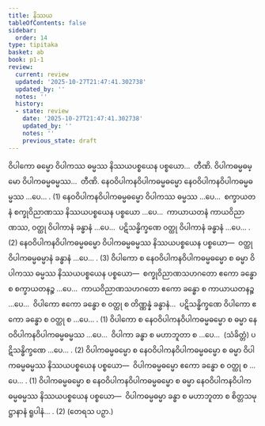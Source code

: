 ```yaml
---
title: နိဿယ
tableOfContents: false
sidebar:
  order: 14
type: tipitaka
basket: ab
book: p1-1
review:
  current: review
  updated: '2025-10-27T21:47:41.302738'
  updated_by: ''
  notes: ''
  history:
  - state: review
    date: '2025-10-27T21:47:41.302738'
    updated_by: ''
    notes: ''
    previous_state: draft
---
```



<ReviewStatus review={frontmatter.review} showDetails={true} />

<HypothesisAnnotation frontmatter={frontmatter} />

<DynamicBreadcrumb />

<Division number="101" book="p1-1" e="ch" v="36" p="371">

<Paragraph number="2321" book="p1-1">
ဝိပါကော ဓမ္မော ဝိပါကဿ ဓမ္မဿ နိဿယပစ္စယေန ပစ္စယော…  တီဏိ. ဝိပါကဓမ္မဓမ္မော ဝိပါကဓမ္မဓမ္မဿ…  တီဏိ.
</Paragraph>

<Paragraph number="2322" book="p1-1">
နေဝဝိပါကနဝိပါကဓမ္မဓမ္မော နေဝဝိပါကနဝိပါကဓမ္မဓမ္မဿ …ပေ… . (1)
</Paragraph>

<Paragraph number="2323" book="p1-1">
နေဝဝိပါကနဝိပါကဓမ္မဓမ္မော ဝိပါကဿ ဓမ္မဿ …ပေ…  စက္ခာယတနံ စက္ခုဝိညာဏဿ နိဿယပစ္စယေန ပစ္စယော …ပေ…  ကာယာယတနံ ကာယဝိညာဏဿ, ဝတ္ထု ဝိပါကာနံ ခန္ဓာနံ …ပေ…  ပဋိသန္ဓိက္ခဏေ ဝတ္ထု ဝိပါကာနံ ခန္ဓာနံ …ပေ… . (2)
</Paragraph>

<Paragraph number="2324" book="p1-1">
နေဝဝိပါကနဝိပါကဓမ္မဓမ္မော ဝိပါကဓမ္မဓမ္မဿ နိဿယပစ္စယေန ပစ္စယော—  ဝတ္ထု ဝိပါကဓမ္မဓမ္မာနံ ခန္ဓာနံ …ပေ… . (3)
</Paragraph>

<Paragraph number="2325" book="p1-1">
ဝိပါကော စ နေဝဝိပါကနဝိပါကဓမ္မဓမ္မော စ ဓမ္မာ ဝိပါကဿ ဓမ္မဿ နိဿယပစ္စယေန ပစ္စယော—  စက္ခုဝိညာဏသဟဂတော ဧကော ခန္ဓော စ စက္ခာယတနဉ္စ …ပေ…  ကာယဝိညာဏသဟဂတော ဧကော ခန္ဓော စ ကာယာယတနဉ္စ …ပေ…  ဝိပါကော ဧကော ခန္ဓော စ ဝတ္ထု စ တိဏ္ဏန္နံ ခန္ဓာနံ…  ပဋိသန္ဓိက္ခဏေ ဝိပါကော ဧကော ခန္ဓော စ ဝတ္ထု စ …ပေ… . (1)
</Paragraph>

<Paragraph number="2326" book="p1-1">
ဝိပါကော စ နေဝဝိပါကနဝိပါကဓမ္မဓမ္မော စ ဓမ္မာ နေဝဝိပါကနဝိပါကဓမ္မဓမ္မဿ …ပေ…  ဝိပါကာ ခန္ဓာ စ မဟာဘူတာ စ …ပေ…  (သံခိတ္တံ) ပဋိသန္ဓိက္ခဏေ …ပေ… . (2)
</Paragraph>

<Paragraph number="2327" book="p1-1">
ဝိပါကဓမ္မဓမ္မော စ နေဝဝိပါကနဝိပါကဓမ္မဓမ္မော စ ဓမ္မာ ဝိပါကဓမ္မဓမ္မဿ နိဿယပစ္စယေန ပစ္စယော—  ဝိပါကဓမ္မဓမ္မော ဧကော ခန္ဓော စ ဝတ္ထု စ …ပေ… . (1)
</Paragraph>

<Paragraph number="2328" book="p1-1">
ဝိပါကဓမ္မဓမ္မော စ နေဝဝိပါကနဝိပါကဓမ္မဓမ္မော စ ဓမ္မာ နေဝဝိပါကနဝိပါကဓမ္မဓမ္မဿ နိဿယပစ္စယေန ပစ္စယော—  ဝိပါကဓမ္မဓမ္မာ ခန္ဓာ စ မဟာဘူတာ စ စိတ္တသမုဋ္ဌာနာနံ ရူပါနံ… . (2) (တေရသ ပဉှာ.)
</Paragraph>
</Division>